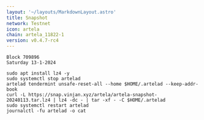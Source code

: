 ```yaml
---
layout: '~/layouts/MarkdownLayout.astro'
title: Snapshot
network: Testnet
icon: artela
chain: artela_11822-1
version: v0.4.7-rc4
---
```

```
Block 709896
Saturday 13-1-2024
```
```
sudo apt install lz4 -y
sudo systemctl stop artelad
artelad tendermint unsafe-reset-all --home $HOME/.artelad --keep-addr-book
curl -L https://snap.vinjan.xyz/artela/artela-snapshot-20240113.tar.lz4 | lz4 -dc - | tar -xf - -C $HOME/.artelad
sudo systemctl restart artelad
journalctl -fu artelad -o cat
```
